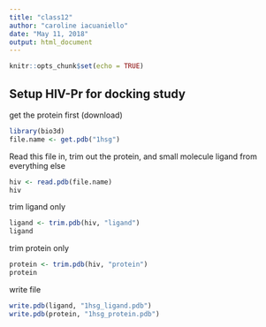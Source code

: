 ```yaml
---
title: "class12"
author: "caroline iacuaniello"
date: "May 11, 2018"
output: html_document
---
```


```r
knitr::opts_chunk$set(echo = TRUE)
```

## Setup HIV-Pr for docking study

get the protein first (download)
```r
library(bio3d)
file.name <- get.pdb("1hsg")
```
Read this file in, trim out the protein, and small molecule ligand from everything else

```r
hiv <- read.pdb(file.name)
hiv
```
trim ligand only
```r
ligand <- trim.pdb(hiv, "ligand")
ligand
```
trim protein only
```r
protein <- trim.pdb(hiv, "protein")
protein
```
write file
```r
write.pdb(ligand, "1hsg_ligand.pdb")
write.pdb(protein, "1hsg_protein.pdb")

```







